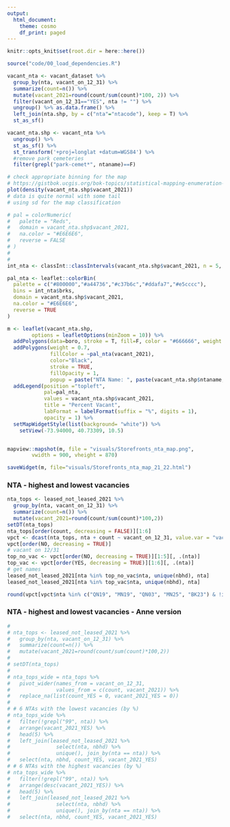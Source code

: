 ```yaml
---
output:
  html_document:
    theme: cosmo
    df_print: paged
---
```



```r
knitr::opts_knit$set(root.dir = here::here())

```

```r
source("code/00_load_dependencies.R")
```

```r

vacant_nta <- vacant_dataset %>% 
  group_by(nta, vacant_on_12_31) %>% 
  summarize(count=n()) %>% 
  mutate(vacant_2021=round(count/sum(count)*100, 2)) %>%
  filter(vacant_on_12_31=="YES", nta != "") %>% 
  ungroup() %>% as.data.frame() %>%
  left_join(nta.shp, by = c("nta"="ntacode"), keep = T) %>%
  st_as_sf()

vacant_nta.shp <- vacant_nta %>% 
  ungroup() %>% 
  st_as_sf() %>% 
  st_transform('+proj=longlat +datum=WGS84') %>% 
  #remove park cemeteries
  filter(grepl("park-cemet*", ntaname)==F)
```


```r
# check appropriate binning for the map
# https://gistbok.ucgis.org/bok-topics/statistical-mapping-enumeration-normalization-classification#Classification
plot(density(vacant_nta.shp$vacant_2021))
# data is quite normal with some tail
# using sd for the map classification

# pal = colorNumeric(
#   palette = "Reds",
#   domain = vacant_nta.shp$vacant_2021, 
#   na.color = "#E6E6E6", 
#   reverse = FALSE
# )
#
#
int_nta <- classInt::classIntervals(vacant_nta.shp$vacant_2021, n = 5, style = 'sd')

pal_nta <- leaflet::colorBin(
  palette = c("#800000","#a44736","#c37b6c","#ddafa7","#e5cccc"),
  bins = int_nta$brks,
  domain = vacant_nta.shp$vacant_2021, 
  na.color = "#E6E6E6",
  reverse = TRUE
)
```

```r
m <- leaflet(vacant_nta.shp, 
        options = leafletOptions(minZoom = 10)) %>%
  addPolygons(data=boro, stroke = T, fill=F, color = "#666666", weight = 1) %>%
  addPolygons(weight = 0.7,
              fillColor = ~pal_nta(vacant_2021),
              color="Black",
              stroke = TRUE,
              fillOpacity = 1,
              popup = paste("NTA Name: ", paste(vacant_nta.shp$ntaname, " (", vacant_nta.shp$nta,")",sep=""), "</br>", "Number Vacant: ", vacant_nta.shp$count, "</br>" ,"Percent Vacant: ", paste(vacant_nta.shp$vacant_2021,"%", sep=""))) %>% 
  addLegend(position ="topleft", 
            pal=pal_nta,
            values = vacant_nta.shp$vacant_2021,
            title = "Percent Vacant",
            labFormat = labelFormat(suffix = "%", digits = 1),
            opacity = 1) %>% 
  setMapWidgetStyle(list(background= "white")) %>%
    setView(-73.94000, 40.73309, 10.5) 


mapview::mapshot(m, file = "visuals/Storefronts_nta_map.png", 
        vwidth = 900, vheight = 870)

saveWidget(m, file="visuals/Storefronts_nta_map_21_22.html")
```

### NTA - highest and lowest vacancies 
```r
nta_tops <- leased_not_leased_2021 %>% 
  group_by(nta, vacant_on_12_31) %>% 
  summarize(count=n()) %>%
  mutate(vacant_2021=round(count/sum(count)*100,2))
setDT(nta_tops)
nta_tops[order(count, decreasing = FALSE)][1:6]
vpct <- dcast(nta_tops, nta + count ~ vacant_on_12_31, value.var = "vacant_2021")
vpct[order(NO, decreasing = TRUE)]
# vacant on 12/31
top_no_vac <- vpct[order(NO, decreasing = TRUE)][1:5][, .(nta)]
top_vac <- vpct[order(YES, decreasing = TRUE)][1:6][, .(nta)]
# get names
leased_not_leased_2021[nta %in% top_no_vac$nta, unique(nbhd), nta]
leased_not_leased_2021[nta %in% top_vac$nta, unique(nbhd), nta]
```

```r
round(vpct[vpct$nta %in% c("QN19", "MN19", "QN03", "MN25", "BK23") & !is.na(vpct$YES) ,]$YES,1)
```


### NTA - highest and lowest vacancies - Anne version
```r
# 
# nta_tops <- leased_not_leased_2021 %>% 
#   group_by(nta, vacant_on_12_31) %>% 
#   summarize(count=n()) %>%
#   mutate(vacant_2021=round(count/sum(count)*100,2))
# 
# setDT(nta_tops)
# 
# nta_tops_wide = nta_tops %>%
#   pivot_wider(names_from = vacant_on_12_31, 
#               values_from = c(count, vacant_2021)) %>%
#   replace_na(list(count_YES = 0, vacant_2021_YES = 0))
#   
# # 6 NTAs with the lowest vacancies (by %)
# nta_tops_wide %>% 
#   filter(!grepl("99", nta)) %>%
#   arrange(vacant_2021_YES) %>%
#   head(5) %>%
#   left_join(leased_not_leased_2021 %>%
#               select(nta, nbhd) %>%
#               unique(), join_by(nta == nta)) %>%
#   select(nta, nbhd, count_YES, vacant_2021_YES)
# # 6 NTAs with the highest vacancies (by %)
# nta_tops_wide %>% 
#   filter(!grepl("99", nta)) %>%
#   arrange(desc(vacant_2021_YES)) %>%
#   head(5) %>%
#   left_join(leased_not_leased_2021 %>%
#               select(nta, nbhd) %>%
#               unique(), join_by(nta == nta)) %>%
#   select(nta, nbhd, count_YES, vacant_2021_YES)

```

